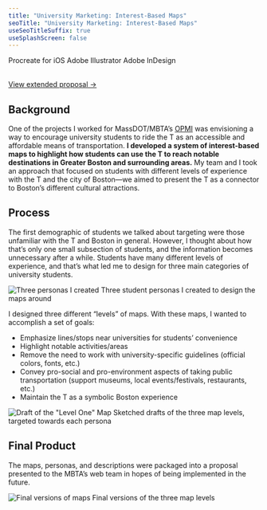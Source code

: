 ```yaml
---
title: "University Marketing: Interest-Based Maps"
seoTitle: "University Marketing: Interest-Based Maps"
useSeoTitleSuffix: true
useSplashScreen: false
---
```




<Underlining highlight>Procreate for iOS</Underlining> <Underlining highlight>Adobe Illustrator</Underlining> <Underlining highlight>Adobe InDesign</Underlining> 
 <br />
 <br />

 <a href="https://drive.google.com/file/d/1QLllH0RonzJRhf52Gj53NoCIWbA2vpwX/view?usp=sharing" target="_blank">View extended proposal &#8594;</a>

## Background

One of the projects I worked for MassDOT/MBTA’s <a href="https://www.mass.gov/transportation-performance" target="_blank">OPMI</a>
 was envisioning a way to encourage university students to ride the T as an accessible and affordable means of transportation. 
**I developed a system of interest-based maps to highlight how students can use the T to reach notable destinations
  in Greater Boston and surrounding areas.** My team and I took an approach that focused on students with
   different levels of experience with the T and the city of Boston—we aimed to present the T as a connector
    to Boston’s different cultural attractions.

## Process

The first demographic of students we talked about targeting were those unfamiliar with the T and Boston in general. However, I thought about how that’s only one small subsection of students, and the information becomes unnecessary after a while. Students have many different levels of experience, and that’s what led me to design for three main categories of university students.

![Three personas I created](./personas2.png)
<span class="img-cap">Three student personas I created to design the maps around</span>

I designed three different “levels” of maps.
With these maps, I wanted to accomplish a set of goals:
- Emphasize lines/stops near universities for students’ convenience
- Highlight notable activities/areas
- Remove the need to work with university-specific guidelines (official colors, fonts, etc.)
- Convey pro-social and pro-environment aspects of taking public transportation (support museums, local events/festivals, restaurants, etc.)
- Maintain the T as a symbolic Boston experience

![Draft of the "Level One" Map](./map-drafts-line.png)
<span class="img-cap">Sketched drafts of the three map levels, targeted towards each persona</span>

## Final Product

The maps, personas, and descriptions were packaged into a proposal presented to the MBTA’s web team in hopes of being implemented in the future.

![Final versions of maps](./maps.png)
<span class="img-cap">Final versions of the three map levels</span>


